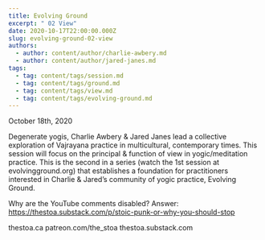 ```yaml
---
title: Evolving Ground
excerpt: " 02 View"
date: 2020-10-17T22:00:00.000Z
slug: evolving-ground-02-view
authors:
  - author: content/author/charlie-awbery.md
  - author: content/author/jared-janes.md
tags:
  - tag: content/tags/session.md
  - tag: content/tags/ground.md
  - tag: content/tags/view.md
  - tag: content/tags/evolving-ground.md
---
```


October 18th, 2020

Degenerate yogis, Charlie Awbery & Jared Janes lead a collective exploration of Vajrayana practice in multicultural, contemporary times. This session will focus on the principal & function of view in yogic/meditation practice. This is the second in a series (watch the 1st session at evolvingground.org) that establishes a foundation for practitioners interested in Charlie & Jared’s community of yogic practice, Evolving Ground.

Why are the YouTube comments disabled? Answer: https://thestoa.substack.com/p/stoic-punk-or-why-you-should-stop

thestoa.ca
patreon.com/the_stoa
thestoa.substack.com
